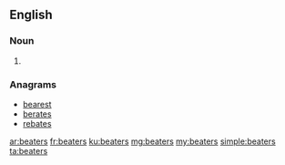 ==English==

===Noun===
{{head|en|noun plural form}}

# {{plural of|beater|lang=en}}

===Anagrams===
* [[bearest#English|bearest]]
* [[berates#English|berates]]
* [[rebates#English|rebates]]

[[ar:beaters]]
[[fr:beaters]]
[[ku:beaters]]
[[mg:beaters]]
[[my:beaters]]
[[simple:beaters]]
[[ta:beaters]]